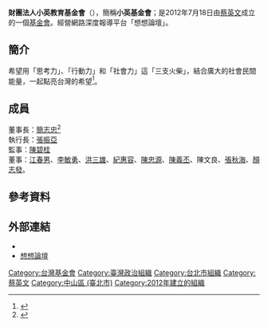 {{autobiography|time=2016-08-09T09:02:25+00:00}}
{{Infobox Non-profit
| Non-profit_name =財團法人小英教育基金會
| Non-profit_logo =
| Non-profit_type =[[基金會|基金會]]
| founded_date = {{start date and age|2012|7|18}}
| founder = [[蔡英文|蔡英文]]
| headquarters = {{ROC-TW}}<br>[[台北市|台北市]]長安東路一段23號7樓之3<ref>{{cite web|url=http://www.thinkingtaiwan.org/p/blog-page_26.html|title=聯絡我們 - Contact|publisher=|accessdate=2016-08-09|archive-date=2016-07-27|archive-url=https://web.archive.org/web/20160727231712/http://www.thinkingtaiwan.org/p/blog-page_26.html|dead-url=no}}</ref>
| key_people = 
| area_served = 
| focus = 
| method = 
| revenue = 
| num_employees = 
| Non-profit_slogan = 
| homepage = 
}}
'''財團法人小英教育基金會'''（{{lang-en|Thinking Taiwan Foundation}}），簡稱'''小英基金會'''；是2012年7月18日由[[蔡英文|蔡英文]]成立的一個[[基金會|基金會]]。經營網路深度報導平台「想想論壇」。

== 簡介 ==
希望用「思考力」、「行動力」和「社會力」這「三支火柴」，結合廣大的社會民間能量，一起點亮台灣的希望<ref>{{cite web|url=http://www.thinkingtaiwan.org/p/blog-page_29.html|title=關於基金會|publisher=|accessdate=2016-08-09|archive-date=2016-07-27|archive-url=https://web.archive.org/web/20160727233229/http://www.thinkingtaiwan.org/p/blog-page_29.html|dead-url=no}}</ref>。

== 成員 ==
董事長：[[簡志忠|簡志忠]]<ref>{{cite web|url=http://www.thinkingtaiwan.org/p/blog-page_3745.html|title=組織成員|publisher=|accessdate=2016-08-09|archive-date=2016-08-24|archive-url=https://web.archive.org/web/20160824071012/http://www.thinkingtaiwan.org/p/blog-page_3745.html|dead-url=no}}</ref><br>
執行長：[[張振亞|張振亞]]<br>
監事：[[陳碧桂|陳碧桂]]<br>
董事：[[江春男|江春男]]、[[李敏勇|李敏勇]]、[[洪三雄|洪三雄]]、[[紀惠容|紀惠容]]、[[陳忠源|陳忠源]]、[[陳義丕|陳義丕]]、陳文良、[[張秋海|張秋海]]、[[顏志發|顏志發]]。

== 參考資料 ==
{{Reflist}}

==外部連結==
* {{Official site|www.thinkingtaiwan.org/}}
* [https://www.thinkingtaiwan.com/ 想想論壇] {{Wayback|url=https://www.thinkingtaiwan.com/ |date=20210712064956 }}

[[Category:台灣基金會|Category:台灣基金會]]
[[Category:臺灣政治組織|Category:臺灣政治組織]]
[[Category:台北市組織|Category:台北市組織]]
[[Category:蔡英文|Category:蔡英文]]
[[Category:中山區_(臺北市)|Category:中山區 (臺北市)]]
[[Category:2012年建立的組織|Category:2012年建立的組織]]